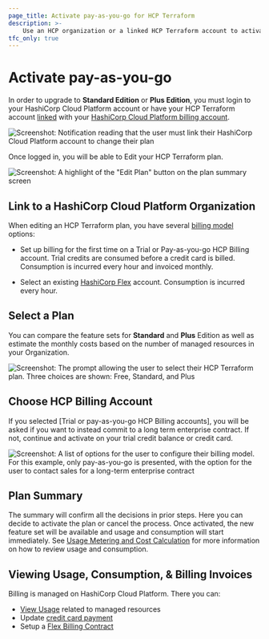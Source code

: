 ```yaml
---
page_title: Activate pay-as-you-go for HCP Terraform
description: >-
    Use an HCP organization or a linked HCP Terraform account to activate pay-as-you-go HCP Billing to upgrade to the standard or plus editions of HCP Terraform.
tfc_only: true
---
```


# Activate pay-as-you-go

In order to upgrade to **Standard Edition** or **Plus Edition**, you must login to your HashiCorp Cloud Platform account or have your HCP Terraform account [linked](/terraform/cloud-docs/users-teams-organizations/users#linked-hcp-and-hcp-terraform-accounts) with your [HashiCorp Cloud Platform billing account](/hcp/docs/hcp/admin/billing). 

![Screenshot: Notification reading that the user must link their HashiCorp Cloud Platform account to change their plan](/img/docs/tfc-pnb-link-hcp.png)

Once logged in, you will be able to Edit your HCP Terraform plan.

![Screenshot: A highlight of the "Edit Plan" button on the plan summary screen](/img/docs/tfc-edit-plan.png)

## Link to a HashiCorp Cloud Platform Organization

When editing an HCP Terraform plan, you have several [billing model](/hcp/docs/hcp/admin/billing#billing-models) options:

- Set up billing for the first time on a Trial or Pay-as-you-go HCP Billing account. Trial credits are consumed before a credit card is billed. Consumption is incurred every hour and invoiced monthly.

- Select an existing [HashiCorp Flex](/hcp/docs/hcp/admin/billing/flex-billing) account.  Consumption is incurred every hour.

## Select a Plan

You can compare the feature sets for **Standard** and **Plus** Edition as well as estimate the monthly costs based on the number of managed resources in your Organization.

![Screenshot: The prompt allowing the user to select their HCP Terraform plan. Three choices are shown: Free, Standard, and Plus](/img/docs/tfc-select-plan.png)

## Choose HCP Billing Account

If you selected [Trial or pay-as-you-go HCP Billing accounts], you will be asked if you want to instead commit to a long term enterprise contract.  If not, continue and activate on your trial credit balance or credit card.

![Screenshot: A list of options for the user to configure their billing model. For this example, only pay-as-you-go is presented, with the option for the user to contact sales for a long-term enterprise contract](/img/docs/tfc-hcp-billing-account.png)

## Plan Summary

The summary will confirm all the decisions in prior steps. Here you can decide to activate the plan or cancel the process.  Once activated, the new feature set will be available and usage and consumption will start immediately. See [Usage Metering and Cost Calculation](/hcp/docs/hcp/admin/billing/flex-billing#usage-metering-and-cost-calculation) for more information on how to review usage and consumption.

## Viewing Usage, Consumption, & Billing Invoices

Billing is managed on HashiCorp Cloud Platform. There you can:
- [View Usage](/hcp/docs/hcp/admin/billing#hcp-usage) related to managed resources
- Update [credit card payment](/hcp/docs/hcp/admin/billing/payment)
- Setup a [Flex Billing Contract](/hcp/docs/hcp/admin/billing/payment#set-up-an-entitlement-or-flex-billing-contract)

